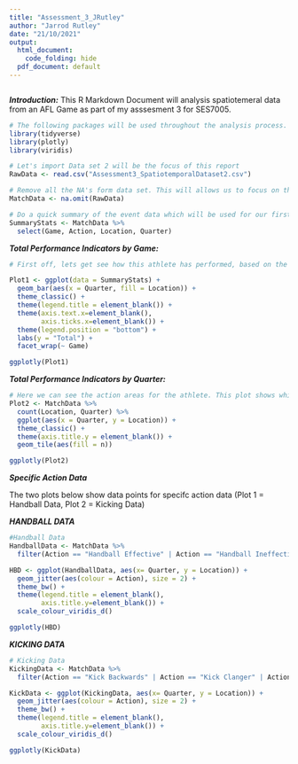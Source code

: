 ```yaml
---
title: "Assessment_3_JRutley"
author: "Jarrod Rutley"
date: "21/10/2021"
output:
  html_document:
    code_folding: hide
  pdf_document: default   
---
```


```r
```
***Introduction:***
This R Markdown Document will analysis spatiotemeral data from an AFL Game as part of my asssesment 3 for SES7005.

```r

# The following packages will be used throughout the analysis process. 
library(tidyverse)
library(plotly)
library(viridis)

# Let's import Data set 2 will be the focus of this report
RawData <- read.csv("Assessment3_SpatiotemporalDataset2.csv")

# Remove all the NA's form data set. This will allows us to focus on the performance indicators also makes things a bit easier to work with
MatchData <- na.omit(RawData)

# Do a quick summary of the event data which will be used for our first plot
SummaryStats <- MatchData %>% 
  select(Game, Action, Location, Quarter)

```

***Total Performance Indicators by Game:***
```r
# First off, lets get see how this athlete has performed, based on the total of their performance indicators, across a 5 games 

Plot1 <- ggplot(data = SummaryStats) +
  geom_bar(aes(x = Quarter, fill = Location)) +
  theme_classic() +
  theme(legend.title = element_blank()) +
  theme(axis.text.x=element_blank(),
        axis.ticks.x=element_blank()) +
  theme(legend.position = "bottom") +
  labs(y = "Total") +
  facet_wrap(~ Game)

ggplotly(Plot1)

```

***Total Performance Indicators by Quarter:***
```r
# Here we can see the action areas for the athlete. This plot shows which the athlete accumulated most of their possession based on field location. 
Plot2 <- MatchData %>%
  count(Location, Quarter) %>%
  ggplot(aes(x = Quarter, y = Location)) +
  theme_classic() +
  theme(axis.title.y = element_blank()) +
  geom_tile(aes(fill = n)) 

ggplotly(Plot2)
```
***Specific Action Data***

The two plots below show data points for specifc action data (Plot 1 = Handball Data, Plot 2 = Kicking Data)

***HANDBALL DATA***
```r
#Handball Data
HandballData <- MatchData %>% 
  filter(Action == "Handball Effective" | Action == "Handball Ineffective" | Action == "Handball Clanger")

HBD <- ggplot(HandballData, aes(x= Quarter, y = Location)) +
  geom_jitter(aes(colour = Action), size = 2) +
  theme_bw() +
  theme(legend.title = element_blank(),
        axis.title.y=element_blank()) +
  scale_colour_viridis_d()

ggplotly(HBD)
```

***KICKING DATA***
```r
# Kicking Data
KickingData <- MatchData %>% 
  filter(Action == "Kick Backwards" | Action == "Kick Clanger" | Action == "Kick Ineffective" | Action == "Kick Inside 50" | Action == "Kick Short" | Action == "Kick Long")

KickData <- ggplot(KickingData, aes(x= Quarter, y = Location)) +
  geom_jitter(aes(colour = Action), size = 2) +
  theme_bw() +
  theme(legend.title = element_blank(),
        axis.title.y=element_blank()) +
  scale_colour_viridis_d() 

ggplotly(KickData)
```

